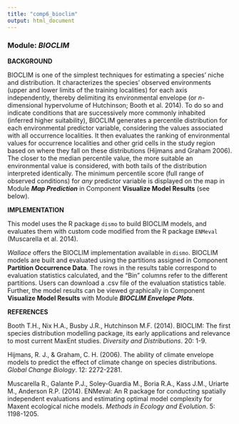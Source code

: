 ```yaml
---
title: "comp6_bioclim"
output: html_document
---
```


### **Module:** ***BIOCLIM***

**BACKGROUND**

BIOCLIM is one of the simplest techniques for estimating a species' niche and distribution. It characterizes the species' observed environments (upper and lower limits of the training localities) for each axis independently, thereby delimiting its environmental envelope (or *n*-dimensional hypervolume of Hutchinson; Booth et al. 2014). To do so and indicate conditions that are successively more commonly inhabited (inferred higher suitability), BIOCLIM generates a percentile distribution for each environmental predictor variable, considering the values associated with all occurrence localities. It then evaluates the ranking of environmental values for occurrence localities and other grid cells in the study region based on where they fall on these distributions (Hijmans and Graham 2006). The closer to the median percentile value, the more suitable an environmental value is considered, with both tails of the distribution interpreted identically. The minimum percentile score (full range of observed conditions) for *any* predictor variable is displayed on the map in Module ***Map Prediction*** in Component **Visualize Model Results** (see below). 

**IMPLEMENTATION**

This model uses the R package `dismo` to build BIOCLIM models, and evaluates them with custom code modified from the R package `ENMeval` (Muscarella et al. 2014). 

*Wallace* offers the BIOCLIM implementation available in `dismo`. BIOCLIM models are built and evaluated using the partitions assigned in Component **Partition Occurrence Data**. The rows in the results table correspond to evaluation statistics calculated, and the "Bin" columns refer to the different partitions. Users can download a .csv file of the evaluation statistics table. Further, the model results can be viewed graphically in Component **Visualize Model Results** with Module ***BIOCLIM Envelope Plots***.

**REFERENCES** 

Booth T.H., Nix H.A., Busby J.R., Hutchinson M.F. (2014). BIOCLIM: The first species distribution modelling package, its early applications and relevance to most current MaxEnt studies. *Diversity and Distributions*. 20: 1-9.

Hijmans, R. J., & Graham, C. H. (2006). The ability of climate envelope models to predict the effect of climate change on species distributions. *Global Change Biology*. 12: 2272-2281.

Muscarella R., Galante P.J., Soley-Guardia M., Boria R.A., Kass J.M., Uriarte M., Anderson R.P. (2014). ENMeval: An R package for conducting spatially independent evaluations and estimating optimal model complexity for Maxent ecological niche models. *Methods in Ecology and Evolution*. 5: 1198-1205.
